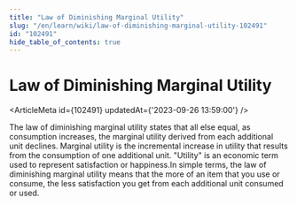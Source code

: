```yaml
---
title: "Law of Diminishing Marginal Utility"
slug: "/en/learn/wiki/law-of-diminishing-marginal-utility-102491"
id: "102491"
hide_table_of_contents: true
---
```



# Law of Diminishing Marginal Utility

<ArticleMeta id={102491} updatedAt={'2023-09-26 13:59:00'} />
<div className='border-solid border-b border-t-0 my-4 border-[var(--ifm-color-gray-300)]' />

The law of diminishing marginal utility states that all else equal, as consumption increases, the marginal utility derived from each additional unit declines. Marginal utility is the incremental increase in utility that results from the consumption of one additional unit. "Utility" is an economic term used to represent satisfaction or happiness.In simple terms, the law of diminishing marginal utility means that the more of an item that you use or consume, the less satisfaction you get from each additional unit consumed or used.
